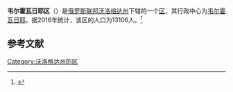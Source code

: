 {{Infobox Settlement
| official_name = 韦尔霍瓦日耶区
| native_name = Верховажский район
| image_flag =  Flag Verxovazhskij.jpg 
| image_shield =  Coat of Arms of Verkhovazhsky rayon (Vologda oblast).png 
| image_map =  Location of Verkhovazhsky District (Vologda Oblast).svg 
| settlement_type = [[区_(苏联)|区]]
| subdivision_type = [[国家|国家]]
| subdivision_type1 = [[州_(俄罗斯)|州]]
| subdivision_name = {{RUS}}
| subdivision_name1 = [[沃洛格达州|沃洛格达州]]
| seat_type = 行政中心
| seat = [[韦尔霍瓦日耶|韦尔霍瓦日耶]]
| population_as_of=2016
| population_footnotes = <ref name=stat />
| population_total = 13106
| timezone = [[莫斯科时间|MSK]]
| utc_offset = +3
}}
'''韦尔霍瓦日耶区'''（{{lang-ru|Верховажский район}}）是[[俄罗斯联邦|俄罗斯联邦]][[沃洛格达州|沃洛格达州]]下辖的一个[[区_(苏联)|区]]，其行政中心为[[韦尔霍瓦日耶|韦尔霍瓦日耶]]。据2016年统计，该区的人口为13106人。<ref name=stat>{{cite web | url = http://www.gks.ru/free_doc/doc_2016/bul_dr/mun_obr2016.rar | title = Численность населения Российской Федерации по муниципальным образованиям на 1 января 2016 года | language = ru | accessdate = 2016-12-21 | archive-date = 2019-05-13 | archive-url = https://web.archive.org/web/20190513150350/http://www.gks.ru/free_doc/doc_2016/bul_dr/mun_obr2016.rar | dead-url = no }}</ref>

== 参考文献 ==
{{reflist}}

{{Russia-stub}}

[[Category:沃洛格达州的区|Category:沃洛格达州的区]]